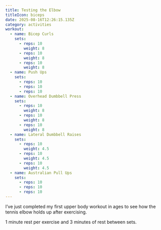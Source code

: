 ```yaml
---
title: Testing the Elbow
titleIcon: biceps
date: 2025-08-16T12:26:15.135Z
category: activities
workout:
  - name: Bicep Curls
    sets:
      - reps: 10
        weight: 8
      - reps: 10
        weight: 8
      - reps: 10
        weight: 8
  - name: Push Ups
    sets:
      - reps: 10
      - reps: 10
      - reps: 10
  - name: Overhead Dumbbell Press
    sets:
      - reps: 10
        weight: 8
      - reps: 10
        weight: 8
      - reps: 10
        weight: 8
  - name: Lateral Dumbbell Raises
    sets:
      - reps: 10
        weight: 4.5
      - reps: 10
        weight: 4.5
      - reps: 10
        weight: 4.5
  - name: Australian Pull Ups
    sets:
      - reps: 10
      - reps: 10
      - reps: 10
---
```


I’ve just completed my first upper body workout in ages to see how the tennis elbow holds up after exercising.

1 minute rest per exercise and 3 minutes of rest between sets. 
